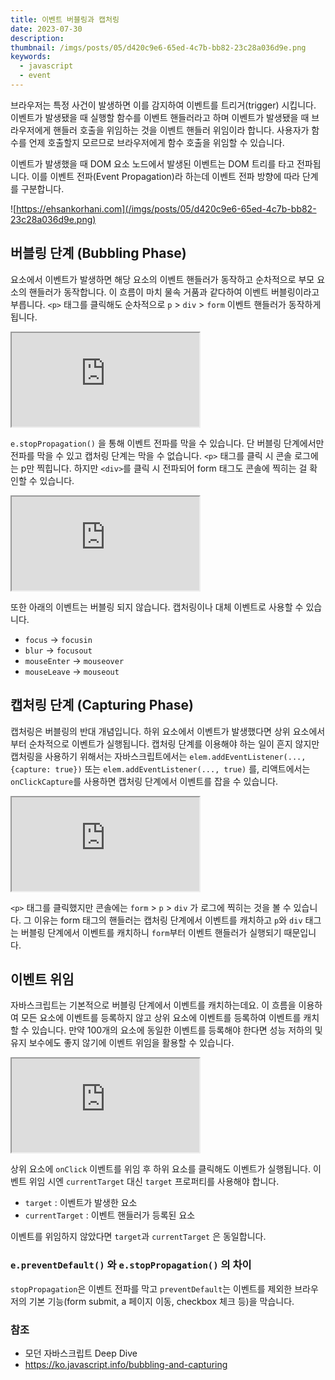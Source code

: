 ```yaml
---
title: 이벤트 버블링과 캡처링
date: 2023-07-30
description:
thumbnail: /imgs/posts/05/d420c9e6-65ed-4c7b-bb82-23c28a036d9e.png
keywords:
  - javascript
  - event
---
```


브라우저는 특정 사건이 발생하면 이를 감지하여 이벤트를 트리거(trigger) 시킵니다. 이벤트가 발생됐을 때 실행할 함수를 이벤트 핸들러라고 하며 이벤트가 발생됐을 때 브라우저에게 핸들러 호출을 위임하는 것을 이벤트 핸들러 위임이라 합니다. 사용자가 함수를 언제 호출할지 모르므로 브라우저에게 함수 호출을 위임할 수 있습니다.

이벤트가 발생했을 때 DOM 요소 노드에서 발생된 이벤트는 DOM 트리를 타고 전파됩니다. 이를 이벤트 전파(Event Propagation)라 하는데 이벤트 전파 방향에 따라 단계를 구분합니다.

![https://ehsankorhani.com](/imgs/posts/05/d420c9e6-65ed-4c7b-bb82-23c28a036d9e.png)

## 버블링 단계 (Bubbling Phase)

요소에서 이벤트가 발생하면 해당 요소의 이벤트 핸들러가 동작하고 순차적으로 부모 요소의 핸들러가 동작합니다. 이 흐름이 마치 물속 거품과 같다하여 이벤트 버블링이라고 부릅니다. `<p>` 태그를 클릭해도 순차적으로 `p` > `div` > `form` 이벤트 핸들러가 동작하게 됩니다.

<iframe
  src="https://codesandbox.io/embed/post-05-3-xjjl4v?autoresize=1&expanddevtools=1&fontsize=14&hidenavigation=1&theme=dark"
  style={{
    width: '100%',
    height: '400px',
    border: '0',
    borderRadius: '4px',
    overflow: 'hidden',
  }}
  title="post-05[3]"
  allow="accelerometer; ambient-light-sensor; camera; encrypted-media; geolocation; gyroscope; hid; microphone; midi; payment; usb; vr; xr-spatial-tracking"
  sandbox="allow-forms allow-modals allow-popups allow-presentation allow-same-origin allow-scripts"
></iframe>

`e.stopPropagation()` 을 통해 이벤트 전파를 막을 수 있습니다. 단 버블링 단계에서만 전파를 막을 수 있고 캡처링 단계는 막을 수 없습니다. `<p>` 태그를 클릭 시 콘솔 로그에는 p만 찍힙니다. 하지만 `<div>`를 클릭 시 전파되어 form 태그도 콘솔에 찍히는 걸 확인할 수 있습니다.

<iframe
  src="https://codesandbox.io/embed/post-05-2-lgv7y5?autoresize=1&expanddevtools=1&fontsize=14&hidenavigation=1&theme=dark"
  style={{
    width: '100%',
    height: '400px',
    border: '0',
    borderRadius: '4px',
    overflow: 'hidden',
  }}
  title="post-05[2]"
  allow="accelerometer; ambient-light-sensor; camera; encrypted-media; geolocation; gyroscope; hid; microphone; midi; payment; usb; vr; xr-spatial-tracking"
  sandbox="allow-forms allow-modals allow-popups allow-presentation allow-same-origin allow-scripts"
></iframe>

또한 아래의 이벤트는 버블링 되지 않습니다. 캡처링이나 대체 이벤트로 사용할 수 있습니다.

- `focus` -> `focusin`<br/>
- `blur` -> `focusout`<br/>
- `mouseEnter` -> `mouseover`<br/>
- `mouseLeave` -> `mouseout`<br/>

## 캡처링 단계 (Capturing Phase)

캡처링은 버블링의 반대 개념입니다. 하위 요소에서 이벤트가 발생했다면 상위 요소에서부터 순차적으로 이벤트가 실행됩니다. 캡처링 단계를 이용해야 하는 일이 흔지 않지만 캡처링을 사용하기 위해서는 자바스크립트에서는 `elem.addEventListener(..., {capture: true})` 또는 `elem.addEventListener(..., true)` 를, 리액트에서는 `onClickCapture`를 사용하면 캡처링 단계에서 이벤트를 잡을 수 있습니다.

<iframe
  src="https://codesandbox.io/embed/post-05-3-xcdc6v?autoresize=1&expanddevtools=1&fontsize=14&hidenavigation=1&theme=dark"
  style={{
    width: '100%',
    height: '400px',
    border: '0',
    borderRadius: '4px',
    overflow: 'hidden',
  }}
  title="post-05[3]"
  allow="accelerometer; ambient-light-sensor; camera; encrypted-media; geolocation; gyroscope; hid; microphone; midi; payment; usb; vr; xr-spatial-tracking"
  sandbox="allow-forms allow-modals allow-popups allow-presentation allow-same-origin allow-scripts"
></iframe>

`<p>` 태그를 클릭했지만 콘솔에는 `form` > `p` > `div` 가 로그에 찍히는 것을 볼 수 있습니다. 그 이유는 form 태그의 핸들러는 캡처링 단계에서 이벤트를 캐치하고 `p`와 `div` 태그는 버블링 단계에서 이벤트를 캐치하니 `form`부터 이벤트 핸들러가 실행되기 때문입니다.

## 이벤트 위임

자바스크립트는 기본적으로 버블링 단계에서 이벤트를 캐치하는데요. 이 흐름을 이용하여 모든 요소에 이벤트를 등록하지 않고 상위 요소에 이벤트를 등록하여 이벤트를 캐치할 수 있습니다.
만약 100개의 요소에 동일한 이벤트를 등록해야 한다면 성능 저하의 및 유지 보수에도 좋지 않기에 이벤트 위임을 활용할 수 있습니다.

<iframe
  src="https://codesandbox.io/embed/angry-davinci-7r7zyd?autoresize=1&expanddevtools=1&fontsize=14&hidenavigation=1&theme=dark"
  style={{
    width: '100%',
    height: '400px',
    border: '0',
    borderRadius: '4px',
    overflow: 'hidden',
  }}
  title="angry-davinci-7r7zyd"
  allow="accelerometer; ambient-light-sensor; camera; encrypted-media; geolocation; gyroscope; hid; microphone; midi; payment; usb; vr; xr-spatial-tracking"
  sandbox="allow-forms allow-modals allow-popups allow-presentation allow-same-origin allow-scripts"
></iframe>

상위 요소에 `onClick` 이벤트를 위임 후 하위 요소를 클릭해도 이벤트가 실행됩니다. 이벤트 위임 시엔 `currentTarget` 대신 `target` 프로퍼티를 사용해야 합니다.

- `target` : 이벤트가 발생한 요소<br/>
- `currentTarget` : 이벤트 핸들러가 등록된 요소

이벤트를 위임하지 않았다면 `target`과 `currentTarget` 은 동일합니다.

### `e.preventDefault()` 와 `e.stopPropagation()` 의 차이

`stopPropagation`은 이벤트 전파를 막고
`preventDefault`는 이벤트를 제외한 브라우저의 기본 기능(form submit, a 페이지 이동, checkbox 체크 등)을 막습니다.

### 참조

- 모던 자바스크립트 Deep Dive
- [https://ko.javascript.info/bubbling-and-capturing ](https://ko.javascript.info/bubbling-and-capturing)
